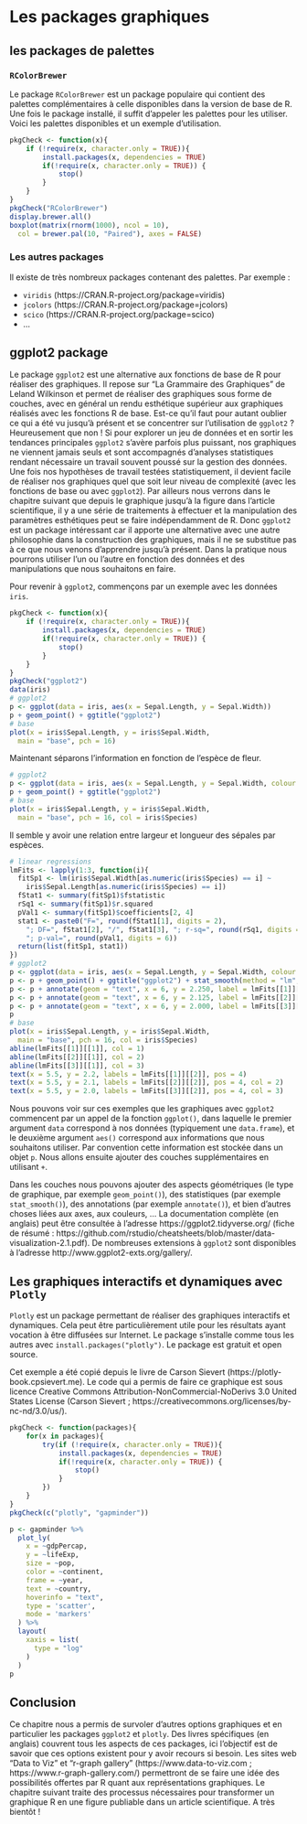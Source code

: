 # Les packages graphiques {#graph3}

## les packages de palettes

### `RColorBrewer`

Le package `RColorBrewer` est un package populaire qui contient des palettes complémentaires à celle disponibles dans la version de base de R. Une fois le package installé, il suffit d'appeler les palettes pour les utiliser. Voici les palettes disponibles et un exemple d'utilisation.

```r
pkgCheck <- function(x){ 
	if (!require(x, character.only = TRUE)){
		install.packages(x, dependencies = TRUE)
		if(!require(x, character.only = TRUE)) {
			stop()
		}
	}
}
pkgCheck("RColorBrewer")
display.brewer.all()
boxplot(matrix(rnorm(1000), ncol = 10), 
  col = brewer.pal(10, "Paired"), axes = FALSE)
```

### Les autres packages

Il existe de très nombreux packages contenant des palettes. Par exemple :

* `viridis` (https://CRAN.R-project.org/package=viridis)
* `jcolors` (https://CRAN.R-project.org/package=jcolors)
* `scico` (https://CRAN.R-project.org/package=scico)
* ...

## ggplot2 package

Le package `ggplot2` est une alternative aux fonctions de base de R pour réaliser des graphiques. Il repose sur "La Grammaire des Graphiques" de Leland Wilkinson et permet de réaliser des graphiques sous forme de couches, avec en général un rendu esthétique supérieur aux graphiques réalisés avec les fonctions R de base. Est-ce qu'il faut pour autant oublier ce qui a été vu jusqu'à présent et se concentrer sur l'utilisation de `ggplot2` ? Heureusement que non ! Si pour explorer un jeu de données et en sortir les tendances principales `ggplot2` s'avère parfois plus puissant, nos graphiques ne viennent jamais seuls et sont accompagnés d'analyses statistiques rendant nécessaire un travail souvent poussé sur la gestion des données. Une fois nos hypothèses de travail testées statistiquement, il devient facile de réaliser nos graphiques quel que soit leur niveau de complexité (avec les fonctions de base ou avec `ggplot2`). Par ailleurs nous verrons dans le chapitre suivant que depuis le graphique jusqu'à la figure dans l'article scientifique, il y a une série de traitements à effectuer et la manipulation des paramètres esthétiques peut se faire indépendamment de R. Donc `ggplot2` est un package intéressant car il apporte une alternative avec une autre philosophie dans la construction des graphiques, mais il ne se substitue pas à ce que nous venons d'apprendre jusqu'à présent. Dans la pratique nous pourrons utiliser l'un ou l'autre en fonction des données et des manipulations que nous souhaitons en faire. 

Pour revenir à `ggplot2`, commençons par un exemple avec les données `iris`. 

```r
pkgCheck <- function(x){ 
	if (!require(x, character.only = TRUE)){
		install.packages(x, dependencies = TRUE)
		if(!require(x, character.only = TRUE)) {
			stop()
		}
	}
}
pkgCheck("ggplot2")
data(iris)
# ggplot2
p <- ggplot(data = iris, aes(x = Sepal.Length, y = Sepal.Width))
p + geom_point() + ggtitle("ggplot2")
# base
plot(x = iris$Sepal.Length, y = iris$Sepal.Width, 
  main = "base", pch = 16)
```

Maintenant séparons l'information en fonction de l'espèce de fleur.

```r
# ggplot2
p <- ggplot(data = iris, aes(x = Sepal.Length, y = Sepal.Width, colour = Species))
p + geom_point() + ggtitle("ggplot2")
# base
plot(x = iris$Sepal.Length, y = iris$Sepal.Width, 
  main = "base", pch = 16, col = iris$Species)
```

Il semble y avoir une relation entre largeur et longueur des sépales par espèces. 

```r
# linear regressions
lmFits <- lapply(1:3, function(i){
  fitSp1 <- lm(iris$Sepal.Width[as.numeric(iris$Species) == i] ~ 
    iris$Sepal.Length[as.numeric(iris$Species) == i])
  fStat1 <- summary(fitSp1)$fstatistic
  rSq1 <- summary(fitSp1)$r.squared
  pVal1 <- summary(fitSp1)$coefficients[2, 4]
  stat1 <- paste0("F=", round(fStat1[1], digits = 2), 
    "; DF=", fStat1[2], "/", fStat1[3], "; r-sq=", round(rSq1, digits = 2), 
    "; p-val=", round(pVal1, digits = 6))
  return(list(fitSp1, stat1))
})
# ggplot2
p <- ggplot(data = iris, aes(x = Sepal.Length, y = Sepal.Width, colour = Species))
p <- p + geom_point() + ggtitle("ggplot2") + stat_smooth(method = "lm", se = FALSE)
p <- p + annotate(geom = "text", x = 6, y = 2.250, label = lmFits[[1]][[2]], colour = 2)
p <- p + annotate(geom = "text", x = 6, y = 2.125, label = lmFits[[2]][[2]], colour = 3)
p <- p + annotate(geom = "text", x = 6, y = 2.000, label = lmFits[[3]][[2]], colour = 4)
p
# base
plot(x = iris$Sepal.Length, y = iris$Sepal.Width, 
  main = "base", pch = 16, col = iris$Species)
abline(lmFits[[1]][[1]], col = 1)
abline(lmFits[[2]][[1]], col = 2)
abline(lmFits[[3]][[1]], col = 3)
text(x = 5.5, y = 2.2, labels = lmFits[[1]][[2]], pos = 4)
text(x = 5.5, y = 2.1, labels = lmFits[[2]][[2]], pos = 4, col = 2)
text(x = 5.5, y = 2.0, labels = lmFits[[3]][[2]], pos = 4, col = 3)
```

Nous pouvons voir sur ces exemples que les graphiques avec `ggplot2` commencent par un appel de la fonction `ggplot()`, dans laquelle le premier argument `data` correspond à nos données (typiquement une `data.frame`), et le deuxième argument `aes()` correspond aux informations que nous souhaitons utiliser. Par convention cette information est stockée dans un objet `p`. Nous allons ensuite ajouter des couches supplémentaires en utilisant `+`. 

Dans les couches nous pouvons ajouter des aspects géométriques (le type de graphique, par exemple `geom_point()`), des statistiques (par exemple `stat_smooth()`), des annotations (par exemple `annotate()`), et bien d'autres choses liées aux axes, aux couleurs, ... La documentation complète (en anglais) peut être consultée à l'adresse https://ggplot2.tidyverse.org/ (fiche de résumé : https://github.com/rstudio/cheatsheets/blob/master/data-visualization-2.1.pdf). De nombreuses extensions à `ggplot2` sont disponibles à l'adresse http://www.ggplot2-exts.org/gallery/.

## Les graphiques interactifs et dynamiques avec `Plotly`

`Plotly` est un package permettant de réaliser des graphiques interactifs et dynamiques. Cela peut être particulièrement utile pour les résultats ayant vocation à être diffusées sur Internet. Le package s'installe comme tous les autres avec `install.packages("plotly")`. Le package est gratuit et open source. 

Cet exemple a été copié depuis le livre de Carson Sievert (https://plotly-book.cpsievert.me). Le code qui a permis de faire ce graphique est sous licence Creative Commons Attribution-NonCommercial-NoDerivs 3.0 United States License (Carson Sievert ; https://creativecommons.org/licenses/by-nc-nd/3.0/us/).

```r
pkgCheck <- function(packages){
	for(x in packages){
		try(if (!require(x, character.only = TRUE)){
			install.packages(x, dependencies = TRUE)
			if(!require(x, character.only = TRUE)) {
				stop()
			}
		})
	}
}
pkgCheck(c("plotly", "gapminder"))

p <- gapminder %>%
  plot_ly(
    x = ~gdpPercap, 
    y = ~lifeExp, 
    size = ~pop, 
    color = ~continent, 
    frame = ~year, 
    text = ~country, 
    hoverinfo = "text",
    type = 'scatter',
    mode = 'markers'
  ) %>%
  layout(
    xaxis = list(
      type = "log"
    )
  )
p
```

## Conclusion

Ce chapitre nous a permis de survoler d'autres options graphiques et en particulier les packages `ggplot2` et `plotly`. Des livres spécifiques (en anglais) couvrent tous les aspects de ces packages, ici l'objectif est de savoir que ces options existent pour y avoir recours si besoin. Les sites web "Data to Viz" et "r-graph gallery" (https://www.data-to-viz.com ; https://www.r-graph-gallery.com/) permettront de se faire une idée des possibilités offertes par R quant aux représentations graphiques. Le chapitre suivant traite des processus nécessaires pour transformer un graphique R en une figure publiable dans un article scientifique. A très bientôt !

